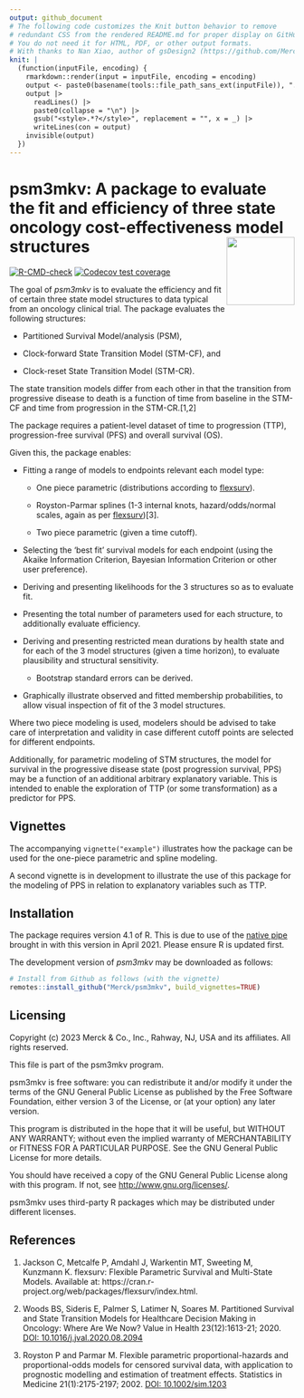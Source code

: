 ```yaml
---
output: github_document
# The following code customizes the Knit button behavior to remove
# redundant CSS from the rendered README.md for proper display on GitHub.
# You do not need it for HTML, PDF, or other output formats.
# With thanks to Nan Xiao, author of gsDesign2 (https://github.com/Merck/gsDesign2).
knit: |
  (function(inputFile, encoding) {
    rmarkdown::render(input = inputFile, encoding = encoding)
    output <- paste0(basename(tools::file_path_sans_ext(inputFile)), ".md")
    output |>
      readLines() |>
      paste0(collapse = "\n") |>
      gsub("<style>.*?</style>", replacement = "", x = _) |>
      writeLines(con = output)
    invisible(output)
  })
---
```


<!-- README.md is generated from README.Rmd. Please edit that file -->

# psm3mkv: A package to evaluate the fit and efficiency of three state oncology cost-effectiveness model structures <img src="man/figures/logo.png" align="right" width="120"/>

  <!-- badges: start -->
  [![R-CMD-check](https://github.com/merck-gen/bards-baamr-psm3mkv/actions/workflows/R-CMD-check.yaml/badge.svg)](https://github.com/merck-gen/bards-baamr-psm3mkv/actions/workflows/R-CMD-check.yaml)
  [![Codecov test coverage](https://codecov.io/gh/merck-gen/bards-baamr-psm3mkv/branch/main/graph/badge.svg)](https://app.codecov.io/gh/merck-gen/bards-baamr-psm3mkv?branch=main)
  <!-- badges: end -->

The goal of *psm3mkv* is to evaluate the efficiency and fit of certain three state model structures to data typical from an oncology clinical trial. The package evaluates the following structures:

* Partitioned Survival Model/analysis (PSM),

* Clock-forward State Transition Model (STM-CF), and

* Clock-reset State Transition Model (STM-CR).

The state transition models differ from each other in that the transition from progressive disease to death is a function of time from baseline in the STM-CF and time from progression in the STM-CR.[1,2]

The package requires a patient-level dataset of time to progression (TTP), progression-free survival (PFS) and overall survival (OS).

Given this, the package enables:

* Fitting a range of models to endpoints relevant each model type:
    + One piece parametric (distributions according to [flexsurv](https://cran.r-project.org/web/packages/flexsurv/index.html)).
    
    + Royston-Parmar splines (1-3 internal knots, hazard/odds/normal scales, again as per [flexsurv](https://cran.r-project.org/web/packages/flexsurv/index.html))[3].
    
    + Two piece parametric (given a time cutoff).

* Selecting the 'best fit' survival models for each endpoint (using the Akaike Information Criterion, Bayesian Information Criterion or other user preference).

* Deriving and presenting likelihoods for the 3 structures so as to evaluate fit.

* Presenting the total number of parameters used for each structure, to additionally evaluate efficiency.

* Deriving and presenting restricted mean durations by health state and for each of the 3 model structures (given a time horizon), to evaluate plausibility and structural sensitivity.
    + Bootstrap standard errors can be derived.

* Graphically illustrate observed and fitted membership probabilities, to allow visual inspection of fit of the 3 model structures.

Where two piece modeling is used, modelers should be advised to take care of interpretation and validity in case different cutoff points are selected for different endpoints.

Additionally, for parametric modeling of STM structures, the model for survival in the progressive disease state (post progression survival, PPS) may be a function of an additional arbitrary explanatory variable. This is intended to enable the exploration of TTP (or some transformation) as a predictor for PPS.

## Vignettes

The accompanying `vignette("example")` illustrates how the package can be used for the one-piece parametric and spline modeling.

A second vignette is in development to illustrate the use of this package for the modeling of PPS in relation to explanatory variables such as TTP.

## Installation

The package requires version 4.1 of R. This is due to use of the [native pipe](https://www.r-bloggers.com/2021/05/the-new-r-pipe/) brought in with this version in April 2021. Please ensure R is updated first.

The development version of *psm3mkv* may be downloaded as follows:

``` r
# Install from Github as follows (with the vignette)
remotes::install_github("Merck/psm3mkv", build_vignettes=TRUE)
```

## Licensing

Copyright (c) 2023 Merck & Co., Inc., Rahway, NJ, USA and its affiliates.
All rights reserved.

This file is part of the psm3mkv program.

psm3mkv is free software: you can redistribute it and/or modify it under the terms of the GNU General Public License as published by the Free Software Foundation, either version 3 of the License, or (at your option) any later version.

This program is distributed in the hope that it will be useful, but WITHOUT ANY WARRANTY; without even the implied warranty of MERCHANTABILITY or FITNESS FOR A PARTICULAR PURPOSE. See the GNU General Public License for more details.

You should have received a copy of the GNU General Public License along with this program. If not, see <http://www.gnu.org/licenses/>.

psm3mkv uses third-party R packages which may be distributed under different
licenses.

## References

1. Jackson C, Metcalfe P, Amdahl J, Warkentin MT, Sweeting M, Kunzmann K. flexsurv: Flexible Parametric Survival and Multi-State Models. Available at: https://cran.r-project.org/web/packages/flexsurv/index.html.

2. Woods BS, Sideris E, Palmer S, Latimer N, Soares M. Partitioned Survival and State Transition Models for Healthcare Decision Making in Oncology: Where Are We Now? Value in Health 23(12):1613-21; 2020. [DOI: 10.1016/j.jval.2020.08.2094](https://doi.org/10.1016/j.jval.2020.08.2094)

3. Royston P and Parmar M. Flexible parametric proportional-hazards and proportional-odds models for censored survival data, with application to prognostic modelling and estimation of treatment effects. Statistics in Medicine 21(1):2175-2197; 2002. [DOI: 10.1002/sim.1203](https://doi.org/10.1002/sim.1203)
